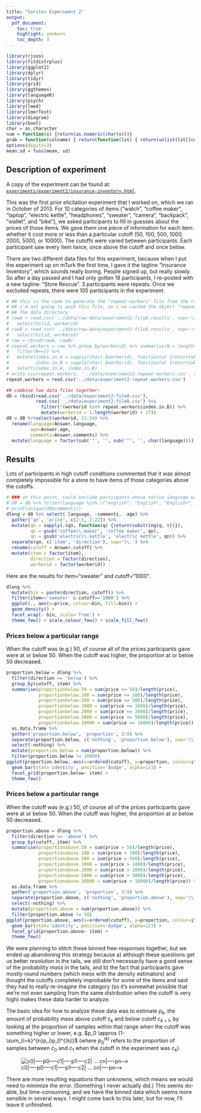 ```yaml
---
title: "Sorites Experiment 2"
output:
  pdf_document:
    toc: true
    highlight: zenburn
    toc_depth: 3
---
```


```r
library(rjson)
library(fitdistrplus)
library(ggplot2)
library(dplyr)
library(tidyr)
library(grid)
library(ggthemes)
library(languageR)
library(psych)
library(lme4)
library(lmerTest)
library(diagram)
library(boot)
char = as.character
num = function(x) {return(as.numeric(char(x)))}
grab = function(colname) { return(function(lst) { return(unlist(lst[[colname]])) }) }
options(digits=3)
mean.sd = funs(mean, sd)
```

## Description of experiment

A copy of the experiment can be found at: [`experiments/experiment2/insurance-inventory.html`](../experiments/experiment2/insurance-inventory.html).

This was the first prior elicitation experiment that I worked on, which we ran in October of 2013. For 10 categories of items ("watch", "coffee maker", "laptop", "electric kettle", "headphones", "sweater", "camera", "backpack", "wallet", and "bike"), we asked participants to fill in guesses about the prices of those items. We gave them one piece of information for each item: whether it cost more or less than a particular cutoff (50, 100, 500, 1000, 2000, 5000, or 10000). The cutoffs were varied between participants. Each participant saw every item twice, once above the cutoff and once below.

There are two different data files for this experiment, because when I put the experiment up on mTurk the first time, I gave it the tagline "Insurance Inventory", which sounds really boring. People signed up, but really slowly. So after a day passed and I had only gotten 18 participants, I re-posted with a new tagline: "Store Rescue". 3 participants were repeats. Once we excluded repeats, there were 105 participants in the experiment.

```r
# ## this is the code to generate the "repeat-workers" file from the raw results
# ## i'm not going to push this file, so i've cached the object "repeat.workers" in
# ## the data directory
# rawA = read.csv('../data/raw-data/experiment2-fileA.results', sep='\t') %>%
#   select(hitid, workerid)
# rawB = read.csv('../data/raw-data/experiment2-fileB.results', sep='\t') %>%
#   select(hitid, workerid)
# raw = rbind(rawA, rawB)
# repeat.workers = raw %>% group_by(workerid) %>% summarise(N = length(hitid)) %>% as.data.frame %>%
#   filter(N==2) %>%
#   mutate(index.in.A = sapply(char(.$workerid), function(w) {return(which(rawA$workerid == w))}),
#          index.in.B = sapply(char(.$workerid), function(w) {return(which(rawB$workerid == w))})) %>%
#   select(index.in.A, index.in.B)
# write.csv(repeat.workers, '../data/experiment2-repeat-workers.csv', row.names=F)
repeat.workers = read.csv('../data/experiment2-repeat-workers.csv')

## combine two data files together:
d0 = rbind(read.csv('../data/experiment2-fileA.csv'),
           read.csv('../data/experiment2-fileB.csv') %>%
             filter(!(workerid %in% repeat.workers$index.in.B)) %>%
             mutate(workerid = 1:length(workerid) + 17))
d0 = d0 %>%select(workerid, 31:54) %>%
  rename(language=Answer.language,
         age=Answer.age,
         comments=Answer.comments) %>%
  mutate(language = factor(sub('"', '', sub('"', '', char(language)))))
```

## Results

Lots of participants in high cutoff conditions commented that it was almost completely impossible for a store to have items of those categories above the cutoffs.

```r
# ### at this point, could exclude particpants whose native language was not english:
# d0 = d0 %>% filter(language %in% c("english", "English", "English+", "Englsih"))
# print(unique(d0$comments))
dlong = d0 %>% select(-language, -comments, -age) %>%
  gather('qn', 'price', c(2:5, 7:22)) %>%
  mutate(qn = sapply(.$qn, function(q) {return(substring(q, 8))}),
         qn = gsub('coffee\\.maker', 'coffee maker', qn),
         qn = gsub('electric\\.kettle', 'electric kettle', qn)) %>%
  separate(qn, c('item', 'direction'), sep='\\.') %>%
  rename(cutoff = Answer.cutoff) %>%
  mutate(item = factor(item),
         direction = factor(direction),
         workerid = factor(workerid))
```

Here are the results for item="sweater" and cutoff="1000".

```r
dlong %>%
  mutate(bin = paste(direction, cutoff)) %>%
  filter(item=='sweater' & cutoff=='1000') %>%
  ggplot(., aes(x=price, colour=bin, fill=bin)) +
  geom_density() +
  facet_wrap(~ bin, scale='free') +
  theme_few() + scale_colour_few() + scale_fill_few()
```

### Prices below a particular range

When the cutoff was (e.g.) 50, of course all of the prices participants gave were at or below 50. When the cutoff was higher, the proportion at or below 50 decreased.

```r
proportion.below = dlong %>%
  filter(direction == 'below') %>%
  group_by(cutoff, item) %>%
  summarise(proportionbelow.50 = sum(price <= 50)/length(price),
            proportionbelow.100 = sum(price <= 100)/length(price),
            proportionbelow.500 = sum(price <= 500)/length(price),
            proportionbelow.1000 = sum(price <= 1000)/length(price),
            proportionbelow.2000 = sum(price <= 2000)/length(price),
            proportionbelow.5000 = sum(price <= 5000)/length(price),
            proportionbelow.10000 = sum(price <= 10000)/length(price)) %>%
  as.data.frame %>%
  gather('proportion.below', 'proportion', 3:9) %>%
  separate(proportion.below, c('nothing', 'proportion.below'), sep='\\.') %>%
  select(-nothing) %>%
  mutate(proportion.below = num(proportion.below)) %>%
  filter(proportion.below != 10000)
ggplot(proportion.below, aes(x=ordered(cutoff), y=proportion, colour=item, fill=item)) +
  geom_bar(stat='identity', position='dodge', alpha=1/3) +
  facet_grid(proportion.below~ item) +
  theme_few()
```

### Prices below a particular range

When the cutoff was (e.g.) 50, of course all of the prices participants gave were at or below 50. When the cutoff was higher, the proportion at or below 50 decreased.

```r
proportion.above = dlong %>%
  filter(direction == 'above') %>%
  group_by(cutoff, item) %>%
  summarise(proportionabove.50 = sum(price > 50)/length(price),
            proportionabove.100 = sum(price > 100)/length(price),
            proportionabove.500 = sum(price > 500)/length(price),
            proportionabove.1000 = sum(price > 1000)/length(price),
            proportionabove.2000 = sum(price > 2000)/length(price),
            proportionabove.5000 = sum(price > 5000)/length(price),
            proportionabove.10000 = sum(price > 10000)/length(price)) %>%
  as.data.frame %>%
  gather('proportion.above', 'proportion', 3:9) %>%
  separate(proportion.above, c('nothing', 'proportion.above'), sep='\\.') %>%
  select(-nothing) %>%
  mutate(proportion.above = num(proportion.above)) %>%
  filter(proportion.above != 50)
ggplot(proportion.above, aes(x=ordered(cutoff), y=proportion, colour=item, fill=item)) +
  geom_bar(stat='identity', position='dodge', alpha=1/3) +
  facet_grid(proportion.above~ item) +
  theme_few()
```

We were planning to stitch these binned free-responses together, but we ended up abandoning this strategy because a) although these questions get us better *resolution* in the tails, we still don't necessarily have a good sense of the probability *mass* in the tails, and b) the fact that participants gave mostly round numbers (which mess with the density estimators) and thought the cutoffs completely improbable for some of the items and said they had to really re-imagine the category (so it's somewhat possible that we're not even sampling from the same distribution when the cutoff is very high) makes these data harder to analyze.

The basic idea for how to analyze these data was to estimate $p_k$, the amount of probability mass above cutoff $c_k$ and below cutoff $c_{k+1}$, by looking at the proportion of samples within that range when the cutoff was something higher or lower, e.g. $p_0 \approx (1-\sum_{i=k}^{n}p_i)p_0^{(k)}$ (where $p_0^{(k)}$ refers to the proportion of samples between $c_0$ and $c_1$ when the cutoff in the experiment was $c_k$).

![c0|----p0----c1|----p1----c2| ... cn|----pn---->](idea-for-analyzing-experiment2.png)

There are more resulting equations than unknowns, which means we would need to minimize the error. (Something I never actually did.) This seems do-able, but time-consuming, and we have the binned data which seems more sensible in several ways. I might come back to this later, but for now, I'll leave it unfinished.